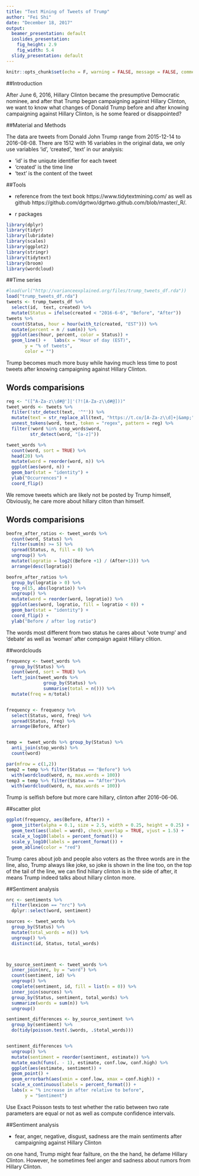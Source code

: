 ```yaml
---
title: "Text Mining of Tweets of Trump"
author: "Fei Shi"
date: "December 18, 2017"
output:
  beamer_presentation: default
  ioslides_presentation:
    fig_height: 2.9
    fig_width: 5.4
  slidy_presentation: default
---
```



```r
knitr::opts_chunk$set(echo = F, warning = FALSE, message = FALSE, comment = "")
```


##Introduction

After June 6, 2016,  Hillary Clinton became the presumptive Democratic nominee, and after that Trump began campaigning against Hillary Clinton, we want to know what changes of Donald Trump before and after knowing campaigning against Hillary Clinton, is he some feared or disappointed? 


##Material and Methods

The data are tweets from Donald John Trump range  from 2015-12-14 to 2016-08-08.  There are 1512 with 16 variables in the original data, we only use variables 'id', 'created', 'text' in our analysis:

- 'id' is the uniqute identifier for each tweet
- 'created' is the time line 
- 'text' is the content of the tweet

##Tools


- reference from the text book https://www.tidytextmining.com/ as well as github https://github.com/dgrtwo/dgrtwo.github.com/blob/master/_R/.

- r packages

```r
library(dplyr)
library(tidyr)
library(lubridate)
library(scales)
library(ggplot2)
library(stringr)
library(tidytext)
library(broom)
library(wordcloud)

```


##Time series



```r
#load(url("http://varianceexplained.org/files/trump_tweets_df.rda"))
load("trump_tweets_df.rda")
tweets <- trump_tweets_df %>%
  select(id,  text, created) %>%
  mutate(Status = ifelse(created < "2016-6-6", "Before", "After"))
tweets %>%
  count(Status, hour = hour(with_tz(created, "EST"))) %>%
  mutate(percent = n / sum(n)) %>%
  ggplot(aes(hour, percent, color = Status)) +
  geom_line() +   labs(x = "Hour of day (EST)",
       y = "% of tweets",
       color = "")
```

Trump becomes much more busy while having much less time to post tweets after knowing campaigning against Hillary Clinton.


## Words comparisions


```r
reg <- "([^A-Za-z\\d#@']|'(?![A-Za-z\\d#@]))"
tweet_words <- tweets %>%
  filter(!str_detect(text, '^"')) %>%
  mutate(text = str_replace_all(text, "https://t.co/[A-Za-z\\d]+|&amp;", "")) %>%
  unnest_tokens(word, text, token = "regex", pattern = reg) %>%
  filter(!word %in% stop_words$word,
         str_detect(word, "[a-z]"))

tweet_words %>%
  count(word, sort = TRUE) %>%
  head(20) %>%
  mutate(word = reorder(word, n)) %>%
  ggplot(aes(word, n)) +
  geom_bar(stat = "identity") +
  ylab("Occurrences") +
  coord_flip()
```

We remove tweets which are likely not be posted by Trump himself, Obviously, he care more about hillary cliton than himself.

## Words comparisions


```r
beofre_after_ratios <- tweet_words %>%
  count(word, Status) %>%
  filter(sum(n) >= 5) %>%
  spread(Status, n, fill = 0) %>%
  ungroup() %>% 
  mutate(logratio = log2((Before +1) / (After+1))) %>%
  arrange(desc(logratio))

beofre_after_ratios %>%
  group_by(logratio > 0) %>%
  top_n(15, abs(logratio)) %>%
  ungroup() %>%
  mutate(word = reorder(word, logratio)) %>%
  ggplot(aes(word, logratio, fill = logratio < 0)) +
  geom_bar(stat = "identity") +
  coord_flip() +
  ylab("Before / after log ratio") 
```

The words most different from two status  he cares about 'vote trump' and 'debate' as well as 'woman' after compaign agaist Hillary clition. 


##wordclouds

```r
frequency <- tweet_words %>% 
  group_by(Status) %>% 
  count(word, sort = TRUE) %>% 
  left_join(tweet_words %>% 
              group_by(Status) %>% 
              summarise(total = n())) %>%
  mutate(freq = n/total)


frequency <- frequency %>% 
  select(Status, word, freq) %>% 
  spread(Status, freq) %>%
  arrange(Before, After)


temp =  tweet_words %>% group_by(Status) %>% 
  anti_join(stop_words) %>%
  count(word)

par(mfrow = c(1,2))
temp2 = temp %>% filter(Status == "Before") %>% 
  with(wordcloud(word, n, max.words = 100))
temp3 = temp %>% filter(Status == "After")%>% 
  with(wordcloud(word, n, max.words = 100))
```
 
 Trump is selfish before  but more care hillary, clinton after 2016-06-06.

##scatter plot
 
```r
ggplot(frequency, aes(Before, After)) +
  geom_jitter(alpha = 0.1, size = 2.5, width = 0.25, height = 0.25) +
  geom_text(aes(label = word), check_overlap = TRUE, vjust = 1.5) +
  scale_x_log10(labels = percent_format()) +
  scale_y_log10(labels = percent_format()) +
  geom_abline(color = "red")
```

Trump cares about job and people also voters as the three words are in the line, also, Trump always like joke, so joke is shown in the line too, on the top of the tail of the line, we can find hillary clinton is in the side of after, it means Trump indeed talks about hillary clinton more.

##Sentiment analysis



```r
nrc <- sentiments %>%
  filter(lexicon == "nrc") %>%
  dplyr::select(word, sentiment)

```


```r
sources <- tweet_words %>%
  group_by(Status) %>%
  mutate(total_words = n()) %>%
  ungroup() %>%
  distinct(id, Status, total_words)



by_source_sentiment <- tweet_words %>%
  inner_join(nrc, by = "word") %>%
  count(sentiment, id) %>%
  ungroup() %>%
  complete(sentiment, id, fill = list(n = 0)) %>%
  inner_join(sources) %>%
  group_by(Status, sentiment, total_words) %>%
  summarize(words = sum(n)) %>%
  ungroup()

```




```r

sentiment_differences <- by_source_sentiment %>%
  group_by(sentiment) %>%
  do(tidy(poisson.test(.$words, .$total_words)))


sentiment_differences %>%
  ungroup() %>%
  mutate(sentiment = reorder(sentiment, estimate)) %>%
  mutate_each(funs(. - 1), estimate, conf.low, conf.high) %>%
  ggplot(aes(estimate, sentiment)) +
  geom_point() +
  geom_errorbarh(aes(xmin = conf.low, xmax = conf.high)) +
  scale_x_continuous(labels = percent_format()) +
  labs(x = "% increase in after relative to before",
       y = "Sentiment")
```

Use Exact Poisson tests to test whether the ratio between two rate parameters are equal or not as well as compute confidence intervals.

##Sentiment analysis


-  fear, anger, negative, disgust, sadness are the main sentiments after campaigning against Hillary Clinton

on one hand, Trump might fear failture, on the the hand, he defame Hillary Clinton. However, he sometimes feel anger and sadness about rumors from Hillary Clinton. 



